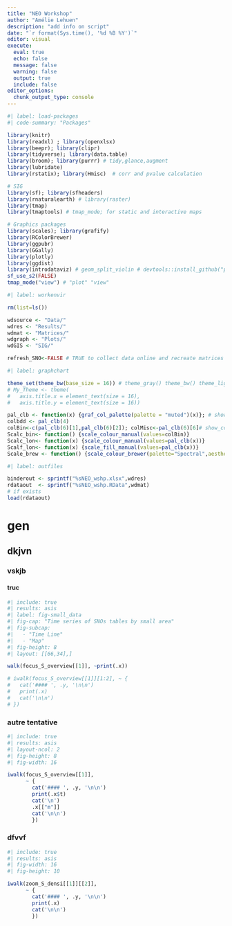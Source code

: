 ```yaml
---
title: "NEO Workshop"
author: "Amélie Lehuen"
description: "add info on script"
date: "`r format(Sys.time(), '%d %B %Y')`"
editor: visual
execute:
  eval: true
  echo: false
  message: false
  warning: false
  output: true
  include: false
editor_options: 
  chunk_output_type: console
---
```


```r
#| label: load-packages
#| code-summary: "Packages"

library(knitr)
library(readxl) ; library(openxlsx)
library(beepr); library(clipr)
library(tidyverse); library(data.table)
library(broom); library(purrr) # tidy,glance,augment
library(lubridate)
library(rstatix); library(Hmisc)  # corr and pvalue calculation

# SIG
library(sf); library(sfheaders)
library(rnaturalearth) # library(raster)
library(tmap)
library(tmaptools) # tmap_mode; for static and interactive maps

# Graphics packages
library(scales); library(grafify)
library(RColorBrewer)
library(ggpubr)
library(GGally)
library(plotly)
library(ggdist)
library(introdataviz) # geom_split_violin # devtools::install_github("psyteachr/introdataviz")
sf_use_s2(FALSE)
tmap_mode("view") # "plot" "view"
```

```r
#| label: workenvir

rm(list=ls())

wdsource <- "Data/"
wdres <- "Results/"
wdmat <- "Matrices/"
wdgraph <- "Plots/"
wdGIS <- "SIG/"

refresh_SNO<-FALSE # TRUE to collect data online and recreate matrices
```

```r
#| label: graphchart

theme_set(theme_bw(base_size = 16)) # theme_gray() theme_bw() theme_light() theme_dark()
# My_Theme <- theme(
#   axis.title.x = element_text(size = 16),
#   axis.title.y = element_text(size = 16))

pal_clb <- function(x) {graf_col_palette(palette = "muted")(x)}; # show_col(pal_clb(4))
colbdd <- pal_clb(4)
colBin<-c(pal_clb(6)[1],pal_clb(6)[2]); colMisc<-pal_clb(6)[6]# show_col(colBin)
Scalc_bin<- function() {scale_colour_manual(values=colBin)}
Scalc_lon<- function(x) {scale_colour_manual(values=pal_clb(x))}
Scalf_lon<- function(x) {scale_fill_manual(values=pal_clb(x))}
Scale_brew <- function() {scale_colour_brewer(palette="Spectral",aesthetics=c("colour","fill"))}
```

<!-- Output binder and data -->
```r
#| label: outfiles

binderout <- sprintf("%sNEO_wshp.xlsx",wdres)
rdataout  <- sprintf("%sNEO_wshp.RData",wdmat)
# if exists
load(rdataout)
```
# gen

## dkjvn

### vskjb

:::: {.column-page}

::: panel-tabset

#### truc

```r
#| include: true
#| results: asis
#| label: fig-small_data
#| fig-cap: "Time series of SNOs tables by small area"
#| fig-subcap: 
#|   - "Time Line"
#|   - "Map"
#| fig-height: 8
#| layout: [[66,34],]

walk(focus_S_overview[[1]], ~print(.x))

# iwalk(focus_S_overview[[1]][1:2], ~ {
#   cat('#### ', .y, '\n\n')
#   print(.x)
#   cat('\n\n')
# })

```
:::

::::

### autre tentative

:::: {.column-page}

::: panel-tabset
```r
#| include: true
#| results: asis
#| layout-ncol: 2
#| fig-height: 8
#| fig-width: 16

iwalk(focus_S_overview[[1]],
      ~ {
        cat('#### ', .y, '\n\n')
        print(.x$t)
        cat('\n')
        .x[["m"]]
        cat('\n\n')
        })

```

:::

::::

### dfvvf

:::: {.column-page fig-align="center"}

::: {.panel-tabset}

```r
#| include: true
#| results: asis
#| fig-width: 16
#| fig-height: 10

iwalk(zoom_S_densi[[1]][[2]], 
      ~ {
        cat('#### ', .y, '\n\n')
        print(.x)
        cat('\n\n')
        })

```

:::

::::


